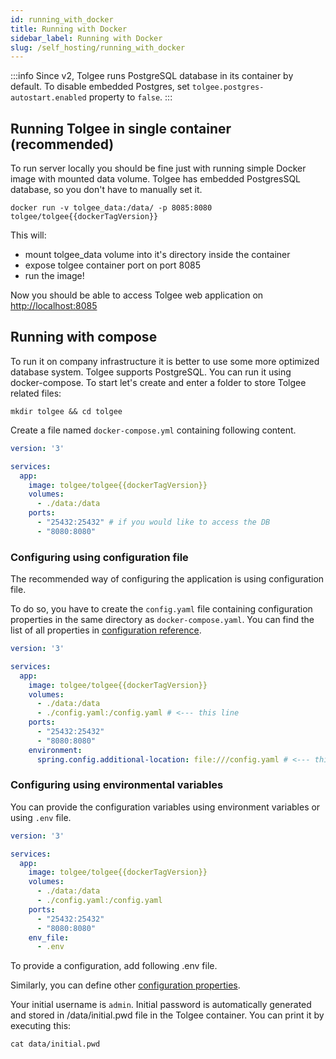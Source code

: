 ```yaml
---
id: running_with_docker
title: Running with Docker
sidebar_label: Running with Docker
slug: /self_hosting/running_with_docker
---
```


:::info
Since v2, Tolgee runs PostgreSQL database in its container by default. To disable embedded Postgres, set
`tolgee.postgres-autostart.enabled` property to `false`.
:::

## Running Tolgee in single container (recommended)
To run server locally you should be fine just with running simple Docker image with mounted data volume.
Tolgee has embedded PostgresSQL database, so you don't have to manually set it.

```
docker run -v tolgee_data:/data/ -p 8085:8080 tolgee/tolgee{{dockerTagVersion}}
```

This will:
 - mount tolgee_data volume into it's directory inside the container
 - expose tolgee container port on port 8085
 - run the image!

Now you should be able to access Tolgee web application on [http://localhost:8085](http://localhost:8085)

## Running with compose
To run it on company infrastructure it is better to use some more optimized database system. Tolgee supports PostgreSQL.
You can run it using docker-compose.
To start let's create and enter a folder to store Tolgee related files:
```
mkdir tolgee && cd tolgee
```

Create a file named `docker-compose.yml` containing following content.

```yaml title=docker-compose.yaml
version: '3'

services:
  app:
    image: tolgee/tolgee{{dockerTagVersion}}
    volumes:
      - ./data:/data
    ports:
      - "25432:25432" # if you would like to access the DB
      - "8080:8080"
```
### Configuring using configuration file
The recommended way of configuring the application is using configuration file.

To do so, you have to create the `config.yaml` file containing configuration properties in the same directory as `docker-compose.yaml`.
You can find the list of all properties in [configuration reference](configuration?config-format=yaml).

```yaml title=docker-compose.yaml
version: '3'

services:
  app:
    image: tolgee/tolgee{{dockerTagVersion}}
    volumes:
      - ./data:/data
      - ./config.yaml:/config.yaml # <--- this line
    ports:
      - "25432:25432"
      - "8080:8080"
    environment:
      spring.config.additional-location: file:///config.yaml # <--- this line
```


<ExampleYamlConfig />

### Configuring using environmental variables
You can provide the configuration variables using environment variables or using `.env` file.

```yaml title=docker-compose.yaml
version: '3'

services:
  app:
    image: tolgee/tolgee{{dockerTagVersion}}
    volumes:
      - ./data:/data
      - ./config.yaml:/config.yaml
    ports:
      - "25432:25432"
      - "8080:8080"
    env_file:
      - .env
```

To provide a configuration, add following .env file.


<ExampleEnvConfig />

Similarly, you can define other [configuration properties](configuration?config-format=env).

Your initial username is `admin`. Initial password is automatically generated and stored in /data/initial.pwd file in the
Tolgee container. You can print it by executing this:
```
cat data/initial.pwd
```
